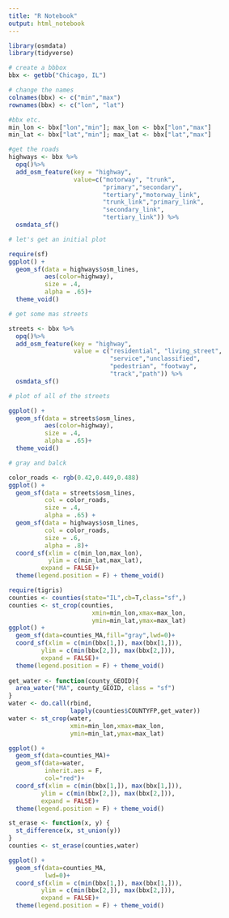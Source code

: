 ```yaml
---
title: "R Notebook"
output: html_notebook
---
```


```r
library(osmdata)
library(tidyverse)

# create a bbbox
bbx <- getbb("Chicago, IL")

# change the names
colnames(bbx) <- c("min","max")
rownames(bbx) <- c("lon", "lat")

#bbx etc.
min_lon <- bbx["lon","min"]; max_lon <- bbx["lon","max"]
min_lat <- bbx["lat","min"]; max_lat <- bbx["lat","max"]

#get the roads
highways <- bbx %>%
  opq()%>%
  add_osm_feature(key = "highway", 
                  value=c("motorway", "trunk",
                          "primary","secondary", 
                          "tertiary","motorway_link",
                          "trunk_link","primary_link",
                          "secondary_link",
                          "tertiary_link")) %>%
  osmdata_sf()

# let's get an initial plot

require(sf)
ggplot() +
  geom_sf(data = highways$osm_lines,
          aes(color=highway),
          size = .4,
          alpha = .65)+
  theme_void()

# get some mas streets

streets <- bbx %>%
  opq()%>%
  add_osm_feature(key = "highway", 
                  value = c("residential", "living_street",
                            "service","unclassified",
                            "pedestrian", "footway",
                            "track","path")) %>%
  osmdata_sf()

```

```r

# plot of all of the streets

ggplot() +
  geom_sf(data = streets$osm_lines,
          aes(color=highway),
          size = .4,
          alpha = .65)+
  theme_void()

# gray and balck

color_roads <- rgb(0.42,0.449,0.488)
ggplot() +
  geom_sf(data = streets$osm_lines,
          col = color_roads,
          size = .4,
          alpha = .65) +
  geom_sf(data = highways$osm_lines,
          col = color_roads,
          size = .6,
          alpha = .8)+
  coord_sf(xlim = c(min_lon,max_lon),
           ylim = c(min_lat,max_lat),
         expand = FALSE)+
  theme(legend.position = F) + theme_void()

```

```r

require(tigris)
counties <- counties(state="IL",cb=T,class="sf",)
counties <- st_crop(counties,
                       xmin=min_lon,xmax=max_lon,
                       ymin=min_lat,ymax=max_lat)
ggplot() + 
  geom_sf(data=counties_MA,fill="gray",lwd=0)+
  coord_sf(xlim = c(min(bbx[1,]), max(bbx[1,])), 
         ylim = c(min(bbx[2,]), max(bbx[2,])),
         expand = FALSE)+
  theme(legend.position = F) + theme_void()
  
get_water <- function(county_GEOID){
  area_water("MA", county_GEOID, class = "sf")
}
water <- do.call(rbind, 
                 lapply(counties$COUNTYFP,get_water))
water <- st_crop(water,
                 xmin=min_lon,xmax=max_lon,
                 ymin=min_lat,ymax=max_lat)

ggplot() + 
  geom_sf(data=counties_MA)+
  geom_sf(data=water,
          inherit.aes = F,
          col="red")+
  coord_sf(xlim = c(min(bbx[1,]), max(bbx[1,])), 
         ylim = c(min(bbx[2,]), max(bbx[2,])),
         expand = FALSE)+
  theme(legend.position = F) + theme_void()

st_erase <- function(x, y) {
  st_difference(x, st_union(y))
}
counties <- st_erase(counties,water)

ggplot() + 
  geom_sf(data=counties_MA,
          lwd=0)+
  coord_sf(xlim = c(min(bbx[1,]), max(bbx[1,])), 
         ylim = c(min(bbx[2,]), max(bbx[2,])),
         expand = FALSE)+
  theme(legend.position = F) + theme_void()
```
